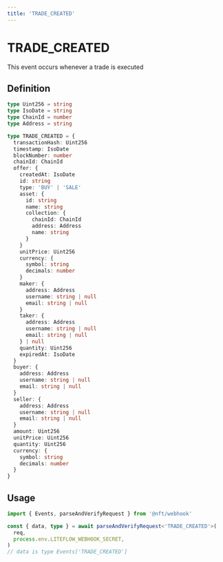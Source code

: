 ```yaml
---
title: 'TRADE_CREATED'
---
```


# TRADE_CREATED

This event occurs whenever a trade is executed

## Definition

```ts
type Uint256 = string
type IsoDate = string
type ChainId = number
type Address = string

type TRADE_CREATED = {
  transactionHash: Uint256
  timestamp: IsoDate
  blockNumber: number
  chainId: ChainId
  offer: {
    createdAt: IsoDate
    id: string
    type: 'BUY' | 'SALE'
    asset: {
      id: string
      name: string
      collection: {
        chainId: ChainId
        address: Address
        name: string
      }
    }
    unitPrice: Uint256
    currency: {
      symbol: string
      decimals: number
    }
    maker: {
      address: Address
      username: string | null
      email: string | null
    }
    taker: {
      address: Address
      username: string | null
      email: string | null
    } | null
    quantity: Uint256
    expiredAt: IsoDate
  }
  buyer: {
    address: Address
    username: string | null
    email: string | null
  }
  seller: {
    address: Address
    username: string | null
    email: string | null
  }
  amount: Uint256
  unitPrice: Uint256
  quantity: Uint256
  currency: {
    symbol: string
    decimals: number
  }
}
```

## Usage

```ts
import { Events, parseAndVerifyRequest } from '@nft/webhook'

const { data, type } = await parseAndVerifyRequest<'TRADE_CREATED'>(
  req,
  process.env.LITEFLOW_WEBHOOK_SECRET,
)
// data is type Events['TRADE_CREATED']
```
